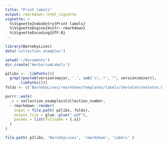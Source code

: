 ```yaml
---
title: "Print labels"
output: rmarkdown::html_vignette
vignette: >
  %\VignetteIndexEntry{Print labels}
  %\VignetteEngine{knitr::rmarkdown}
  %\VignetteEncoding{UTF-8}
---
```


```r
library(BarnebyLives)
data('collection_examples')
```

```r

setwd('~/Documents')
dir.create('HerbariumLabels')
```


```r

p2libs <- .libPaths()[ 
  grepl(paste0(version$major, '.', sub('\\..*', "", version$minor)), 
      .libPaths())]
folds <- c('BarnebyLives/rmarkdown/templates/labels/skeleton/skeleton.Rmd')

purrr::walk(
  .x = collection_examples$Collection_number,
  ~ rmarkdown::render(
    input = file.path( p2libs, folds),
    output_file = glue::glue(".pdf"),
    params = list(fullname = {.x})
  )
)

file.path( p2libs, 'BarnebyLives', 'rmarkdown', 'labels' )
```

